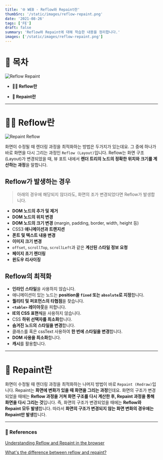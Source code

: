 ```yaml
---
title: '🌐 WEB - Reflow와 Repaint란'
thumbSrc: '/static/images/reflow-repaint.png'
date: '2021-08-26'
tags: ['FE']
draft: false
summary: 'Reflow와 Repaint에 대해 학습한 내용을 정리합니다.'
images: ['/static/images/reflow-repaint.png']
---
```


# 📌 목차

![Reflow Repaint](/static/images/reflow-repaint.png)

- **💁🏻 Reflow란**

- **🎨 Repaint란**

---

# 💁🏻 Reflow란

![Repaint Reflow](/static/images/reflow-repaint2.png)

화면이 수정될 때 렌더링 과정을 최적화하는 방법은 두가지가 있는데요. 그 중에 하나가 바로 화면을 다시 그리는 과정인 `Reflow (Layout)`입니다. Reflow는 화면 구조 (Layout)가 변경되었을 때, 뷰 포트 내에서 **렌더 트리의 노드의 정확한 위치와 크기를 계산하는 과정**을 말합니다.

## Reflow가 발생하는 경우

> 아래의 경우에 해당되지 않더라도, 화면의 조가 변경되었다면 Reflow가 발생합니다.

- **DOM 노드의 추가 및 제거**
- **DOM 노드의 위치 변경**
- **DOM 노드의 크기 변경** (margin, padding, border, width, height 등)
- CSS3 **애니메이션과 트랜지션**
- **폰트 및 텍스트 내용 변경**
- **이미지 크기 변경**
- `offset`, `scrollTop`, `scrollLeft`과 같은 **계산된 스타일 정보 요청**
- **페이지 초기 렌더링**
- **윈도우 리사이징**

## Reflow의 최적화

- **인라인 스타일**을 사용하지 않습니다.
- 애니메이션이 있는 노드는 **position을 `fixed` 또는 `absolute`로 지정**합니다.
- **퀄리티 및 퍼포먼스의 타협점**을 찾습니다.
- **`<table>` 레이아웃**을 피합니다.
- **IE의 CSS 표현식**을 사용하지 않습니다.
- CSS **하위 선택자를 최소화**합니다.
- **숨겨진 노드의 스타일을 변경**합니다.
- 클래스를 혹은 cssText 사용하여 **한 번에 스타일을 변경**합니다.
- **DOM 사용을 최소화**합니다.
- **캐시**를 활용합니다.

---

# 🎨 Repaint란

화면이 수정될 때 렌더링 과정을 최적화하는 나머지 방법이 바로 `Repaint (Redraw)`입니다. Repaint는 **화면에 변화가 있을 때 화면을 그리는 과정**인데요. 화면의 구조가 변경되었을 때에는 **Reflow 과정을 거쳐 화면 구조를 다시 계산한 후, Repaint 과정을 통해 화면을 다시 그리는 것**입니다. 즉, 화면의 구조가 변경되었을 때에는 **Reflow와 Repaint 모두 발생**합니다. 따라서 **화면의 구조가 변경되지 않는 화면 변화의 경우에는 Repaint만 발생**합니다.

---

### 🔗 References

[Understanding Reflow and Repaint in the browser](https://dev.to/gopal1996/understanding-reflow-and-repaint-in-the-browser-1jbg)

[What's the difference between reflow and repaint?](https://stackoverflow.com/questions/2549296/whats-the-difference-between-reflow-and-repaint)
